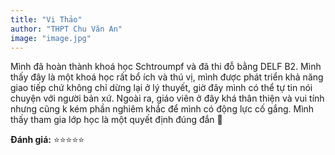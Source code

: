 ```yaml
---
title: "Vi Thảo"
author: "THPT Chu Văn An"
image: "image.jpg"
---
```


Mình đã hoàn thành khoá học Schtroumpf và đã thi đỗ bằng DELF B2. Mình thấy đây là một khoá học rất bổ ích và thú vị, mình được phát triển khả năng giao tiếp chứ không chỉ dừng lại ở lý thuyết, giờ đây mình có thể tự tin nói chuyện với người bản xứ. Ngoài ra, giáo viên ở đây khá thân thiện và vui tính nhưng cũng k kém phần nghiêm khắc để mình có động lực cố gắng. Mình thấy tham gia lớp học là một quyết định đúng đắn 🫰

**Đánh giá:** ⭐⭐⭐⭐⭐
